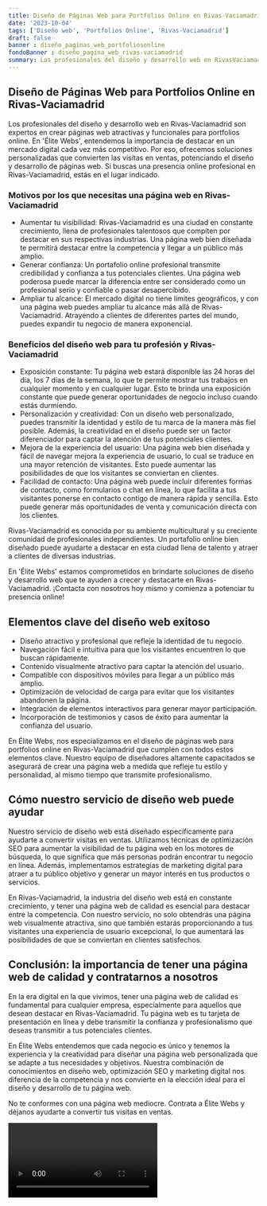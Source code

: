 ```yaml
---
title: Diseño de Páginas Web para Portfolios Online en Rivas-Vaciamadrid
date: '2023-10-04'
tags: ['Diseño web', 'Portfolios Online', 'Rivas-Vaciamadrid']
draft: false
banner : diseño_paginas_web_portfoliosonline
fondoBanner : diseño_pagina_web_rivas-vaciamadrid
summary: Los profesionales del diseño y desarrollo web en RivasVaciamadrid son expertos en crear páginas web atractivas y funcionales para portfolios online. En 'Élite Webs', entendemos la importancia de destacar en un mercado digital cada vez más competitivo. Por eso, ofrecemos soluciones personalizadas que convierten las visitas en ventas, potenciando el diseño y desarrollo de páginas web. Si buscas una presencia online profesional en RivasVaciamadrid, estás en el lugar indicado.
---
```


## Diseño de Páginas Web para Portfolios Online en Rivas-Vaciamadrid

Los profesionales del diseño y desarrollo web en Rivas-Vaciamadrid son expertos en crear páginas web atractivas y funcionales para portfolios online. En 'Élite Webs', entendemos la importancia de destacar en un mercado digital cada vez más competitivo. Por eso, ofrecemos soluciones personalizadas que convierten las visitas en ventas, potenciando el diseño y desarrollo de páginas web. Si buscas una presencia online profesional en Rivas-Vaciamadrid, estás en el lugar indicado.

### Motivos por los que necesitas una página web en Rivas-Vaciamadrid

- Aumentar tu visibilidad: Rivas-Vaciamadrid es una ciudad en constante crecimiento, llena de profesionales talentosos que compiten por destacar en sus respectivas industrias. Una página web bien diseñada te permitirá destacar entre la competencia y llegar a un público más amplio.
- Generar confianza: Un portafolio online profesional transmite credibilidad y confianza a tus potenciales clientes. Una página web poderosa puede marcar la diferencia entre ser considerado como un profesional serio y confiable o pasar desapercibido.
- Ampliar tu alcance: El mercado digital no tiene límites geográficos, y con una página web puedes ampliar tu alcance más allá de Rivas-Vaciamadrid. Atrayendo a clientes de diferentes partes del mundo, puedes expandir tu negocio de manera exponencial.

### Beneficios del diseño web para tu profesión y Rivas-Vaciamadrid

- Exposición constante: Tu página web estará disponible las 24 horas del día, los 7 días de la semana, lo que te permite mostrar tus trabajos en cualquier momento y en cualquier lugar. Esto te brinda una exposición constante que puede generar oportunidades de negocio incluso cuando estás durmiendo.
- Personalización y creatividad: Con un diseño web personalizado, puedes transmitir la identidad y estilo de tu marca de la manera más fiel posible. Además, la creatividad en el diseño puede ser un factor diferenciador para captar la atención de tus potenciales clientes.
- Mejora de la experiencia del usuario: Una página web bien diseñada y fácil de navegar mejora la experiencia de usuario, lo cual se traduce en una mayor retención de visitantes. Esto puede aumentar las posibilidades de que los visitantes se conviertan en clientes.
- Facilidad de contacto: Una página web puede incluir diferentes formas de contacto, como formularios o chat en línea, lo que facilita a tus visitantes ponerse en contacto contigo de manera rápida y sencilla. Esto puede generar más oportunidades de venta y comunicación directa con los clientes.

Rivas-Vaciamadrid es conocida por su ambiente multicultural y su creciente comunidad de profesionales independientes. Un portafolio online bien diseñado puede ayudarte a destacar en esta ciudad llena de talento y atraer a clientes de diversas industrias.

En 'Élite Webs' estamos comprometidos en brindarte soluciones de diseño y desarrollo web que te ayuden a crecer y destacarte en Rivas-Vaciamadrid. ¡Contacta con nosotros hoy mismo y comienza a potenciar tu presencia online!

<GifSeo />

<Cta />

## Elementos clave del diseño web exitoso

- Diseño atractivo y profesional que refleje la identidad de tu negocio.
- Navegación fácil e intuitiva para que los visitantes encuentren lo que buscan rápidamente.
- Contenido visualmente atractivo para captar la atención del usuario.
- Compatible con dispositivos móviles para llegar a un público más amplio.
- Optimización de velocidad de carga para evitar que los visitantes abandonen la página.
- Integración de elementos interactivos para generar mayor participación.
- Incorporación de testimonios y casos de éxito para aumentar la confianza del usuario.

En Élite Webs, nos especializamos en el diseño de páginas web para portfolios online en Rivas-Vaciamadrid que cumplen con todos estos elementos clave. Nuestro equipo de diseñadores altamente capacitados se asegurará de crear una página web a medida que refleje tu estilo y personalidad, al mismo tiempo que transmite profesionalismo.

## Cómo nuestro servicio de diseño web puede ayudar

Nuestro servicio de diseño web está diseñado específicamente para ayudarte a convertir visitas en ventas. Utilizamos técnicas de optimización SEO para aumentar la visibilidad de tu página web en los motores de búsqueda, lo que significa que más personas podrán encontrar tu negocio en línea. Además, implementamos estrategias de marketing digital para atraer a tu público objetivo y generar un mayor interés en tus productos o servicios.

En Rivas-Vaciamadrid, la industria del diseño web está en constante crecimiento, y tener una página web de calidad es esencial para destacar entre la competencia. Con nuestro servicio, no solo obtendrás una página web visualmente atractiva, sino que también estarás proporcionando a tus visitantes una experiencia de usuario excepcional, lo que aumentará las posibilidades de que se conviertan en clientes satisfechos.

## Conclusión: la importancia de tener una página web de calidad y contratarnos a nosotros

En la era digital en la que vivimos, tener una página web de calidad es fundamental para cualquier empresa, especialmente para aquellos que desean destacar en Rivas-Vaciamadrid. Tu página web es tu tarjeta de presentación en línea y debe transmitir la confianza y profesionalismo que deseas transmitir a tus potenciales clientes.

En Élite Webs entendemos que cada negocio es único y tenemos la experiencia y la creatividad para diseñar una página web personalizada que se adapte a tus necesidades y objetivos. Nuestra combinación de conocimientos en diseño web, optimización SEO y marketing digital nos diferencia de la competencia y nos convierte en la elección ideal para el diseño y desarrollo de tu página web.

No te conformes con una página web mediocre. Contrata a Élite Webs y déjanos ayudarte a convertir tus visitas en ventas.

<Video />

<CtaBot job='Portfolios Online' city='Rivas-Vaciamadrid'/>

<Gmaps query='Rivas-Vaciamadrid+españa+maps' />